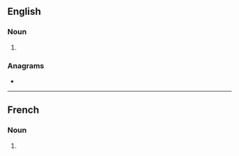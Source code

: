 ==English==

===Noun===
{{head|en|noun plural form}}

# {{plural of|altercation|lang=en}}

===Anagrams===
* {{anagrams|en|intercoastal}}

----

==French==

===Noun===
{{head|fr|noun plural form|g=f}}

# {{plural of|altercation|lang=fr}}